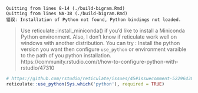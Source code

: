 ```
Quitting from lines 8-14 (./build-bigram.Rmd) 
Quitting from lines NA-38 (./build-bigram.Rmd) 
错误: Installation of Python not found, Python bindings not loaded.
```
> Use reticulate::install_miniconda() if you'd like to install a Miniconda Python environment.
Also, I don't know if reticulate work well on windows with another distribution. You can try : Install the python version you want then configure `use_python` or environment varaible to the path of you python installation.
https://community.rstudio.com/t/how-to-configure-python-with-rstudio/47310


```r
# https://github.com/rstudio/reticulate/issues/45#issuecomment-522964309
reticulate::use_python(Sys.which('python'), required = TRUE)
```
